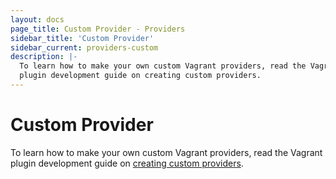 ```yaml
---
layout: docs
page_title: Custom Provider - Providers
sidebar_title: 'Custom Provider'
sidebar_current: providers-custom
description: |-
  To learn how to make your own custom Vagrant providers, read the Vagrant
  plugin development guide on creating custom providers.
---
```


# Custom Provider

To learn how to make your own custom Vagrant providers, read the Vagrant plugin
development guide on [creating custom providers](/docs/plugins/providers).
